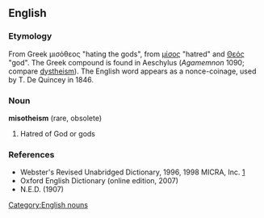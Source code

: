 ==English==
===Etymology===
From Greek μισόθεος "hating the gods", from [[μίσος]] "hatred" and  [[Θεός]]  "god". The Greek compound is found in Aeschylus (''Agamemnon'' 1090; compare [[dystheism]]). The English word appears as a nonce-coinage, used by T. De Quincey in 1846.

===Noun===
'''misotheism''' (rare, obsolete)
#Hatred of God or gods

=== References ===
*Webster's Revised Unabridged Dictionary, 1996, 1998 MICRA, Inc. [http://dictionary.reference.com/browse/misotheism]
*Oxford English Dictionary (online edition, 2007)
* N.E.D. (1907)
[[Category:English nouns]]